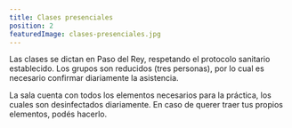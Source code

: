```yaml
---
title: Clases presenciales
position: 2
featuredImage: clases-presenciales.jpg
---
```



Las clases se dictan en Paso del Rey, respetando el protocolo sanitario establecido. Los grupos son reducidos (tres personas), por lo cual es necesario confirmar diariamente la asistencia.

La sala cuenta con todos los elementos necesarios para la práctica, los cuales son desinfectados diariamente. En caso de querer traer tus propios elementos, podés hacerlo.

<ConsideracionesGenerales />
